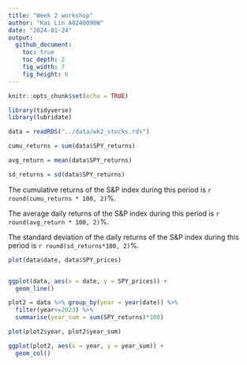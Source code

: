 ```yaml
---
title: "Week 2 workshop"
author: "Kai Lin A0240090W"
date: "2024-01-24"
output: 
  github_document:
    toc: true
    toc_depth: 2
    fig_width: 7
    fig_height: 6
---
```


```r
knitr::opts_chunk$set(echo = TRUE)
```

```r
library(tidyverse)
library(lubridate)
```

```r
data = readRDS("../data/wk2_stocks.rds")
```


```r
cumu_returns = sum(data$SPY_returns)

avg_return = mean(data$SPY_returns)

sd_returns = sd(data$SPY_returns)
```

The cumulative returns of the S&P index during this period is `r round(cumu_returns * 100, 2)`%.

The average daily returns of the S&P index during this period is `r round(avg_return * 100, 2)`%.

The standard deviation of the daily returns of the S&P index during this period is `r round(sd_returns*100, 2)`%.


```r
plot(data$date, data$SPY_prices)


ggplot(data, aes(x = date, y = SPY_prices)) +
  geom_line()
```

```r
plot2 = data %>% group_by(year = year(date)) %>%
  filter(year<=2023) %>%
  summarise(year_sum = sum(SPY_returns)*100)

plot(plot2$year, plot2$year_sum)

ggplot(plot2, aes(x = year, y = year_sum)) + 
  geom_col()

```

